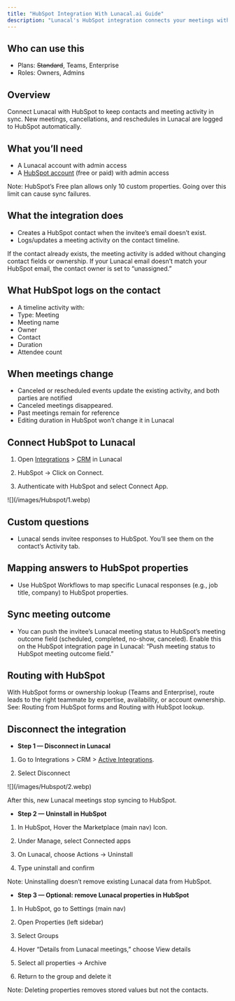 ```yaml
---
title: "HubSpot Integration With Lunacal.ai Guide"
description: "Lunacal's HubSpot integration connects your meetings with your CRM. It automatically adds or updates contacts and meeting activity in HubSpot."
---
```


## **Who can use this**

- Plans: ~~Standard~~, Teams, Enterprise
- Roles: Owners, Admins

## **Overview**

Connect Lunacal with HubSpot to keep contacts and meeting activity in sync. New meetings, cancellations, and reschedules in Lunacal are logged to HubSpot automatically.

## **What you’ll need**

- A Lunacal account with admin access
- A [HubSpot account](https://www.hubspot.com/pricing/marketing/enterprise?term=annual) (free or paid) with admin access

Note: HubSpot’s Free plan allows only 10 custom properties. Going over this limit can cause sync failures.

## **What the integration does**

- Creates a HubSpot contact when the invitee’s email doesn’t exist.
- Logs/updates a meeting activity on the contact timeline.

If the contact already exists, the meeting activity is added without changing contact fields or ownership. If your Lunacal email doesn’t match your HubSpot email, the contact owner is set to “unassigned.”

## **What HubSpot logs on the contact**

- A timeline activity with:
- Type: Meeting
- Meeting name
- Owner
- Contact
- Duration
- Attendee count

## **When meetings change**

- Canceled or rescheduled events update the existing activity, and both parties are notified
- Canceled meetings disappeared.
- Past meetings remain for reference
- Editing duration in HubSpot won’t change it in Lunacal

## **Connect HubSpot to Lunacal**

1) Open [Integrations](https://app.lunacal.ai/apps) \> [CRM](https://app.lunacal.ai/apps?category=crm) in Lunacal

2) HubSpot → Click on Connect.

3) Authenticate with HubSpot and select Connect App.

<Frame>
  ![](/images/Hubspot/1.webp)
</Frame>

## **Custom questions**

- Lunacal sends invitee responses to HubSpot. You’ll see them on the contact’s Activity tab.

## **Mapping answers to HubSpot properties**

- Use HubSpot Workflows to map specific Lunacal responses (e.g., job title, company) to HubSpot properties.

## **Sync meeting outcome**

- You can push the invitee’s Lunacal meeting status to HubSpot’s meeting outcome field (scheduled, completed, no-show, canceled). Enable this on the HubSpot integration page in Lunacal: “Push meeting status to HubSpot meeting outcome field.”

## **Routing with HubSpot**

With HubSpot forms or ownership lookup (Teams and Enterprise), route leads to the right teammate by expertise, availability, or account ownership. See: Routing from HubSpot forms and Routing with HubSpot lookup.

## **Disconnect the integration**

- **Step 1 — Disconnect in Lunacal**

1) Go to Integrations \> CRM \> [Active Integrations](https://app.lunacal.ai/apps?tab=install&category=crm).

2) Select Disconnect

<Frame>
  ![](/images/Hubspot/2.webp)
</Frame>

After this, new Lunacal meetings stop syncing to HubSpot.

- **Step 2 — Uninstall in HubSpot**

1) In HubSpot, Hover the Marketplace (main nav) Icon.

2) Under Manage, select Connected apps

3) On Lunacal, choose Actions → Uninstall

4) Type uninstall and confirm

Note: Uninstalling doesn’t remove existing Lunacal data from HubSpot.

- **Step 3 — Optional: remove Lunacal properties in HubSpot**

1) In HubSpot, go to Settings (main nav)

2) Open Properties (left sidebar)

3) Select Groups

4) Hover “Details from Lunacal meetings,” choose View details

5) Select all properties → Archive

6) Return to the group and delete it

Note: Deleting properties removes stored values but not the contacts.